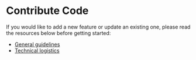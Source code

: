# Contribute Code

If you would like to add a new feature or update an existing one, please read the resources below before getting started:

- [General guidelines](/docs/contributing/code/guidelines/)
- [Technical logistics](/docs/contributing/code/technical_logistics/)
